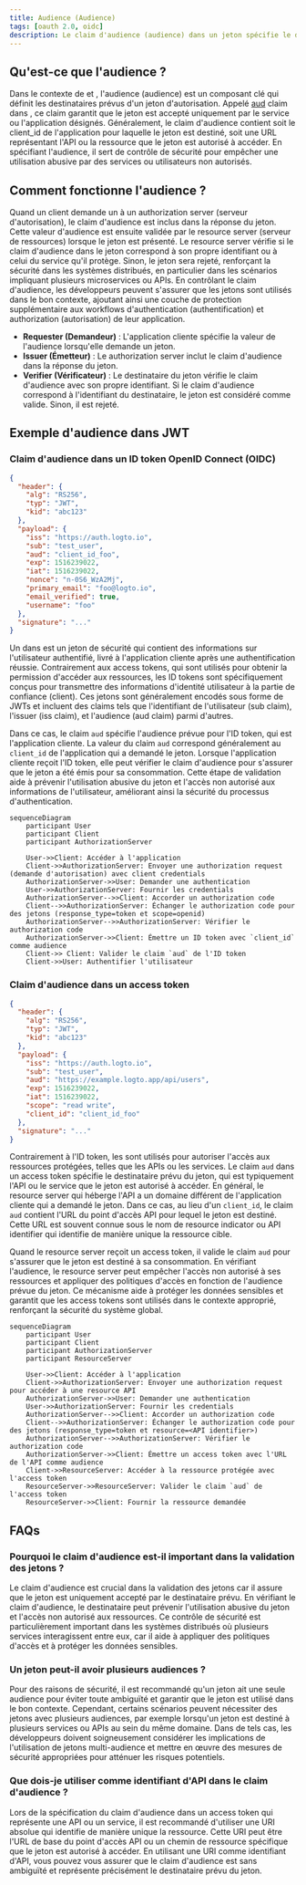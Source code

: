 ```yaml
---
title: Audience (Audience)
tags: [oauth 2.0, oidc]
description: Le claim d'audience (audience) dans un jeton spécifie le destinataire prévu, généralement l'application cliente ou la ressource API. Il garantit que le jeton est utilisé uniquement par le bon service, améliorant la sécurité en empêchant l'accès non autorisé.
---
```


## Qu'est-ce que l'audience ?

Dans le contexte de <Ref slug="authentication" /> et <Ref slug="authorization" />, l'audience (audience) est un composant clé qui définit les destinataires prévus d'un jeton d'autorisation. Appelé [aud](https://datatracker.ietf.org/doc/html/rfc7519#section-4.1.3) claim dans <Ref slug="jwt" />, ce claim garantit que le jeton est accepté uniquement par le service ou l'application désignés. Généralement, le claim d'audience contient soit le client_id de l'application pour laquelle le jeton est destiné, soit une URL représentant l'API ou la ressource que le jeton est autorisé à accéder. En spécifiant l'audience, il sert de contrôle de sécurité pour empêcher une utilisation abusive par des services ou utilisateurs non autorisés.

## Comment fonctionne l'audience ?

Quand un client demande un <Ref slug="access-token" /> à un authorization server (serveur d'autorisation), le claim d'audience est inclus dans la réponse du jeton. Cette valeur d'audience est ensuite validée par le resource server (serveur de ressources) lorsque le jeton est présenté. Le resource server vérifie si le claim d'audience dans le jeton correspond à son propre identifiant ou à celui du service qu'il protège. Sinon, le jeton sera rejeté, renforçant la sécurité dans les systèmes distribués, en particulier dans les scénarios impliquant plusieurs microservices ou APIs. En contrôlant le claim d'audience, les développeurs peuvent s'assurer que les jetons sont utilisés dans le bon contexte, ajoutant ainsi une couche de protection supplémentaire aux workflows d'authentication (authentification) et authorization (autorisation) de leur application.

- **Requester (Demandeur)** : L'application cliente spécifie la valeur de l'audience lorsqu'elle demande un jeton.
- **Issuer (Émetteur)** : Le authorization server inclut le claim d'audience dans la réponse du jeton.
- **Verifier (Vérificateur)** : Le destinataire du jeton vérifie le claim d'audience avec son propre identifiant. Si le claim d'audience correspond à l'identifiant du destinataire, le jeton est considéré comme valide. Sinon, il est rejeté.

## Exemple d'audience dans JWT

### Claim d'audience dans un ID token OpenID Connect (OIDC)

```json
{
  "header": {
    "alg": "RS256",
    "typ": "JWT",
    "kid": "abc123"
  },
  "payload": {
    "iss": "https://auth.logto.io",
    "sub": "test_user",
    "aud": "client_id_foo",
    "exp": 1516239022,
    "iat": 1516239022,
    "nonce": "n-0S6_WzA2Mj",
    "primary_email": "foo@logto.io",
    "email_verified": true,
    "username": "foo"
  },
  "signature": "..."
}
```

Un <Ref slug="id-token" /> dans <Ref slug="openid-connect" /> est un jeton de sécurité qui contient des informations sur l'utilisateur authentifié, livré à l'application cliente après une authentification réussie. Contrairement aux access tokens, qui sont utilisés pour obtenir la permission d'accéder aux ressources, les ID tokens sont spécifiquement conçus pour transmettre des informations d'identité utilisateur à la partie de confiance (client). Ces jetons sont généralement encodés sous forme de JWTs et incluent des claims tels que l'identifiant de l'utilisateur (sub claim), l'issuer (iss claim), et l'audience (aud claim) parmi d'autres.

Dans ce cas, le claim `aud` spécifie l'audience prévue pour l'ID token, qui est l'application cliente. La valeur du claim `aud` correspond généralement au `client_id` de l'application qui a demandé le jeton. Lorsque l'application cliente reçoit l'ID token, elle peut vérifier le claim d'audience pour s'assurer que le jeton a été émis pour sa consommation. Cette étape de validation aide à prévenir l'utilisation abusive du jeton et l'accès non autorisé aux informations de l'utilisateur, améliorant ainsi la sécurité du processus d'authentication.

```mermaid
sequenceDiagram
    participant User
    participant Client
    participant AuthorizationServer

    User->>Client: Accéder à l'application
    Client->>AuthorizationServer: Envoyer une authorization request (demande d'autorisation) avec client credentials
    AuthorizationServer->>User: Demander une authentication
    User->>AuthorizationServer: Fournir les credentials
    AuthorizationServer-->>Client: Accorder un authorization code
    Client-->>AuthorizationServer: Échanger le authorization code pour des jetons (response_type=token et scope=openid)
    AuthorizationServer-->>AuthorizationServer: Vérifier le authorization code
    AuthorizationServer->>Client: Émettre un ID token avec `client_id` comme audience
    Client->> Client: Valider le claim `aud` de l'ID token
    Client->>User: Authentifier l'utilisateur
```

### Claim d'audience dans un access token

```json
{
  "header": {
    "alg": "RS256",
    "typ": "JWT",
    "kid": "abc123"
  },
  "payload": {
    "iss": "https://auth.logto.io",
    "sub": "test_user",
    "aud": "https://example.logto.app/api/users",
    "exp": 1516239022,
    "iat": 1516239022,
    "scope": "read write",
    "client_id": "client_id_foo"
  },
  "signature": "..."
}
```

Contrairement à l'ID token, les <Ref slug="access-token" /> sont utilisés pour autoriser l'accès aux ressources protégées, telles que les APIs ou les services. Le claim `aud` dans un access token spécifie le destinataire prévu du jeton, qui est typiquement l'API ou le service que le jeton est autorisé à accéder. En général, le resource server qui héberge l'API a un domaine différent de l'application cliente qui a demandé le jeton. Dans ce cas, au lieu d'un `client_id`, le claim `aud` contient l'URL du point d'accès API pour lequel le jeton est destiné. Cette URL est souvent connue sous le nom de resource indicator ou API identifier qui identifie de manière unique la ressource cible.

Quand le resource server reçoit un access token, il valide le claim `aud` pour s'assurer que le jeton est destiné à sa consommation. En vérifiant l'audience, le resource server peut empêcher l'accès non autorisé à ses ressources et appliquer des politiques d'accès en fonction de l'audience prévue du jeton. Ce mécanisme aide à protéger les données sensibles et garantit que les access tokens sont utilisés dans le contexte approprié, renforçant la sécurité du système global.

```mermaid
sequenceDiagram
    participant User
    participant Client
    participant AuthorizationServer
    participant ResourceServer

    User->>Client: Accéder à l'application
    Client->>AuthorizationServer: Envoyer une authorization request pour accéder à une resource API
    AuthorizationServer->>User: Demander une authentication
    User->>AuthorizationServer: Fournir les credentials
    AuthorizationServer-->>Client: Accorder un authorization code
    Client-->>AuthorizationServer: Échanger le authorization code pour des jetons (response_type=token et resource=<API identifier>)
    AuthorizationServer-->>AuthorizationServer: Vérifier le authorization code
    AuthorizationServer->>Client: Émettre un access token avec l'URL de l'API comme audience
    Client->>ResourceServer: Accéder à la ressource protégée avec l'access token
    ResourceServer->>ResourceServer: Valider le claim `aud` de l'access token
    ResourceServer->>Client: Fournir la ressource demandée
```

## FAQs

### Pourquoi le claim d'audience est-il important dans la validation des jetons ?

Le claim d'audience est crucial dans la validation des jetons car il assure que le jeton est uniquement accepté par le destinataire prévu. En vérifiant le claim d'audience, le destinataire peut prévenir l'utilisation abusive du jeton et l'accès non autorisé aux ressources. Ce contrôle de sécurité est particulièrement important dans les systèmes distribués où plusieurs services interagissent entre eux, car il aide à appliquer des politiques d'accès et à protéger les données sensibles.

### Un jeton peut-il avoir plusieurs audiences ?

Pour des raisons de sécurité, il est recommandé qu'un jeton ait une seule audience pour éviter toute ambiguïté et garantir que le jeton est utilisé dans le bon contexte. Cependant, certains scénarios peuvent nécessiter des jetons avec plusieurs audiences, par exemple lorsqu'un jeton est destiné à plusieurs services ou APIs au sein du même domaine. Dans de tels cas, les développeurs doivent soigneusement considérer les implications de l'utilisation de jetons multi-audience et mettre en œuvre des mesures de sécurité appropriées pour atténuer les risques potentiels.

### Que dois-je utiliser comme identifiant d'API dans le claim d'audience ?

Lors de la spécification du claim d'audience dans un access token qui représente une API ou un service, il est recommandé d'utiliser une URI absolue qui identifie de manière unique la ressource. Cette URI peut être l'URL de base du point d'accès API ou un chemin de ressource spécifique que le jeton est autorisé à accéder. En utilisant une URI comme identifiant d'API, vous pouvez vous assurer que le claim d'audience est sans ambiguïté et représente précisément le destinataire prévu du jeton.